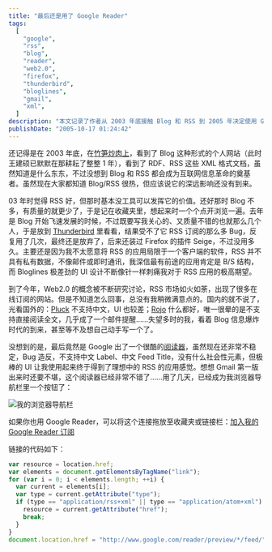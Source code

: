 ```yaml
---
title: "最后还是用了 Google Reader"
tags:
  [
    "google",
    "rss",
    "blog",
    "reader",
    "web2.0",
    "firefox",
    "thunderbird",
    "bloglines",
    "gmail",
    "xml",
  ]
description: "本文记录了作者从 2003 年底接触 Blog 和 RSS 到 2005 年决定使用 Google Reader 的历程。作者分享了自己尝试各种 RSS 阅读工具的经历，包括 Thunderbird、Firefox 插件 Seige 以及在线订阅服务如 Pluck 和 Rojo，但都不尽如人意。最终，Google 推出的 Reader 虽然仍有不足，但其出色的用户界面使作者获得了理想中的 RSS 应用体验。文章还提供了一个 JavaScript 代码，可以将当前浏览的网页添加到 Google Reader 订阅中。"
publishDate: "2005-10-17 01:24:42"
---
```


还记得是在 2003 年底，在[竹笋炒肉上](http://hedong.3322.org/)，看到了 Blog 这种形式的个人网站（此时王建硕已默默在那耕耘了整整 1 年），看到了 RDF、RSS 这些 XML 格式文档，虽然知道是什么东东，不过没想到 Blog 和 RSS 都会成为互联网信息革命的奠基者。虽然现在大家都知道 Blog/RSS 很热，但应该说它的深远影响还没有到来。

03 年时觉得 RSS 好，但那时基本没工具可以发挥它的价值。还好那时 Blog 不多，有质量的就更少了，于是记在收藏夹里，想起来时一个个点开浏览一遍。去年是 Blog 开始飞速发展的时候，不过既要写我关心的、又质量不错的也就那么几个人，于是放到 [Thunderbird](http://www.mozilla.org/products/thunderbird/) 里看看，结果受不了它 RSS 订阅的那么多 Bug，反复用了几次，最终还是放弃了，后来还装过 Firefox 的插件 Seige，不过没用多久。主要还是因为我不太愿意将 RSS 的应用局限于一个客户端的软件，RSS 并不具有私有数据，不像邮件或即时通讯，我深信最有前途的应用肯定是 B/S 结构，而 Bloglines 极差劲的 UI 设计不断像针一样刺痛我对于 RSS 应用的极高期望。

到了今年，Web2.0 的概念被不断研究讨论，RSS 市场如火如荼，出现了很多在线订阅的网站。但是不知道怎么回事，总没有我稍微满意点的。国内的就不说了，光看国外的：[Pluck](http://www.pluck.com/) 不支持中文，UI 也较差；[Rojo](http://www.rojo.com/) 什么都好，唯一很晕的是不支持直接阅读全文，几乎成了一个邮件提醒……失望多时的我，看着 Blog 信息爆炸时代的到来，甚至等不及想自己动手写一个了。

没想到的是，最后竟然是 Google 出了一个很酷的[阅读器](http://www.google.com/reader/)，虽然现在还非常不稳定，Bug 造反，不支持中文 Label、中文 Feed Title，没有什么社会性元素，但极棒的 UI 让我使用起来终于得到了理想中的 RSS 的应用感觉。想想 Gmail 第一版出来时还要不堪，这个阅读器已经非常不错了……用了几天，已经成为我浏览器导航栏里一个按钮了：

![我的浏览器导航栏](http://static.flickr.com/33/53070326_e5b3714508_o.png)

如果你也用 Google Reader，可以将这个连接拖放至收藏夹或链接栏：[加入我的 Google Reader 订阅](#)

链接的代码如下：

```javascript
var resource = location.href;
var elements = document.getElementsByTagName("link");
for (var i = 0; i < elements.length; ++i) {
  var current = elements[i];
  var type = current.getAttribute("type");
  if (type == "application/rss+xml" || type == "application/atom+xml") {
    resource = current.getAttribute("href");
    break;
  }
}
document.location.href = "http://www.google.com/reader/preview/*/feed/" + resource;
```
